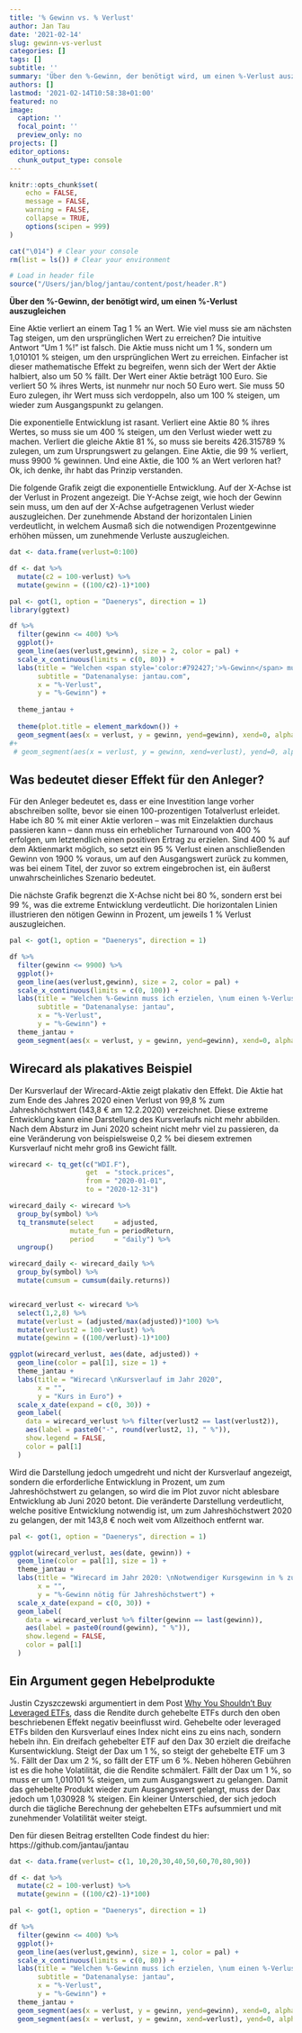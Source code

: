 ```yaml
---
title: '% Gewinn vs. % Verlust'
author: Jan Tau
date: '2021-02-14'
slug: gewinn-vs-verlust
categories: []
tags: []
subtitle: ''
summary: 'Über den %-Gewinn, der benötigt wird, um einen %-Verlust auszugleichen.'
authors: []
lastmod: '2021-02-14T10:58:38+01:00'
featured: no
image:
  caption: ''
  focal_point: ''
  preview_only: no
projects: []
editor_options: 
  chunk_output_type: console
---
```


```r
knitr::opts_chunk$set(
	echo = FALSE,
	message = FALSE,
	warning = FALSE,
	collapse = TRUE,
	options(scipen = 999)
)

cat("\014") # Clear your console
rm(list = ls()) # Clear your environment

# Load in header file
source("/Users/jan/blog/jantau/content/post/header.R")
```

**Über den %-Gewinn, der benötigt wird, um einen %-Verlust auszugleichen**

Eine Aktie verliert an einem Tag 1 % an Wert. Wie viel muss sie am nächsten Tag steigen, um den ursprünglichen Wert zu erreichen? Die intuitive Antwort "Um 1 %!" ist falsch. Die Aktie muss nicht um 1 %, sondern um 1,010101 % steigen, um den ursprünglichen Wert zu erreichen. Einfacher ist dieser mathematische Effekt zu begreifen, wenn sich der Wert der Aktie halbiert, also um 50 % fällt. Der Wert einer Aktie beträgt 100 Euro. Sie verliert 50 % ihres Werts, ist nunmehr nur noch 50 Euro wert. Sie muss 50 Euro zulegen, ihr Wert muss sich verdoppeln, also um 100 % steigen, um wieder zum Ausgangspunkt zu gelangen. 

Die exponentielle Entwicklung ist rasant. Verliert eine Aktie 80 % ihres Wertes, so muss sie um 400 % steigen, um den Verlust wieder wett zu machen. Verliert die gleiche Aktie 81 %, so muss sie bereits 426.315789 % zulegen, um zum Ursprungswert zu gelangen. Eine Aktie, die 99 % verliert, muss 9900 % gewinnen. Und eine Aktie, die 100 % an Wert verloren hat? Ok, ich denke, ihr habt das Prinzip verstanden. 

Die folgende Grafik zeigt die exponentielle Entwicklung. Auf der X-Achse ist der Verlust in Prozent angezeigt. Die Y-Achse zeigt, wie hoch der Gewinn sein muss, um den auf der X-Achse aufgetragenen Verlust wieder auszugleichen. Der zunehmende Abstand der horizontalen Linien verdeutlicht, in welchem Ausmaß sich die notwendigen Prozentgewinne erhöhen müssen, um zunehmende Verluste auszugleichen. 


```r
dat <- data.frame(verlust=0:100)

df <- dat %>%
  mutate(c2 = 100-verlust) %>%
  mutate(gewinn = ((100/c2)-1)*100)
```


```r
pal <- got(1, option = "Daenerys", direction = 1)
library(ggtext)

df %>%
  filter(gewinn <= 400) %>%
  ggplot()+
  geom_line(aes(verlust,gewinn), size = 2, color = pal) +
  scale_x_continuous(limits = c(0, 80)) +
  labs(title = "Welchen <span style='color:#792427;'>%-Gewinn</span> muss ich erzielen,<br> \num einen <span style='color:#792427;'>%-Verlust</span> wieder auszugleichen?",
       subtitle = "Datenanalyse: jantau.com",
       x = "%-Verlust",
       y = "%-Gewinn") +
  
  theme_jantau +
  
  theme(plot.title = element_markdown()) +
  geom_segment(aes(x = verlust, y = gewinn, yend=gewinn), xend=0, alpha = 0.5) 
#+
 # geom_segment(aes(x = verlust, y = gewinn, xend=verlust), yend=0, alpha = 0.5) 
```

## Was bedeutet dieser Effekt für den Anleger?

Für den Anleger bedeutet es, dass er eine Investition lange vorher abschreiben sollte, bevor sie einen 100-prozentigen Totalverlust erleidet. Habe ich 80 % mit einer Aktie verloren – was mit Einzelaktien durchaus passieren kann – dann muss ein erheblicher Turnaround von 400 % erfolgen, um letztendlich einen positiven Ertrag zu erzielen. Sind 400 % auf dem Aktienmarkt möglich, so setzt ein 95 % Verlust einen anschließenden Gewinn von 1900 % voraus, um auf den Ausgangswert zurück zu kommen, was bei einem Titel, der zuvor so extrem eingebrochen ist, ein äußerst unwahrscheinliches Szenario bedeutet.

Die nächste Grafik begrenzt die X-Achse nicht bei 80 %, sondern erst bei 99 %, was die extreme Entwicklung verdeutlicht. Die horizontalen Linien illustrieren den nötigen Gewinn in Prozent, um jeweils 1 % Verlust auszugleichen.

```r
pal <- got(1, option = "Daenerys", direction = 1)

df %>%
  filter(gewinn <= 9900) %>%
  ggplot()+
  geom_line(aes(verlust,gewinn), size = 2, color = pal) +
  scale_x_continuous(limits = c(0, 100)) +
  labs(title = "Welchen %-Gewinn muss ich erzielen, \num einen %-Verlust wieder auszugleichen?",
       subtitle = "Datenanalyse: jantau",
       x = "%-Verlust",
       y = "%-Gewinn") +
  theme_jantau +
  geom_segment(aes(x = verlust, y = gewinn, yend=gewinn), xend=0, alpha = 0.5) 

```


## Wirecard als plakatives Beispiel

Der Kursverlauf der Wirecard-Aktie zeigt plakativ den Effekt. Die Aktie hat zum Ende des Jahres 2020 einen Verlust von 99,8 % zum Jahreshöchstwert (143,8 € am 12.2.2020) verzeichnet. Diese extreme Entwicklung kann eine Darstellung des Kursverlaufs nicht mehr abbilden. Nach dem Absturz im Juni 2020 scheint nicht mehr viel zu passieren, da eine  Veränderung von beispielsweise 0,2 % bei diesem extremen Kursverlauf nicht mehr groß ins Gewicht fällt.

```r
wirecard <- tq_get(c("WDI.F"),
                   get  = "stock.prices",
                   from = "2020-01-01",
                   to = "2020-12-31")

wirecard_daily <- wirecard %>%
  group_by(symbol) %>%
  tq_transmute(select     = adjusted,
               mutate_fun = periodReturn,
               period     = "daily") %>%
  ungroup()

wirecard_daily <- wirecard_daily %>% 
  group_by(symbol) %>%
  mutate(cumsum = cumsum(daily.returns))


wirecard_verlust <- wirecard %>%
  select(1,2,8) %>%
  mutate(verlust = (adjusted/max(adjusted))*100) %>%
  mutate(verlust2 = 100-verlust) %>%
  mutate(gewinn = ((100/verlust)-1)*100)
```

```r
ggplot(wirecard_verlust, aes(date, adjusted)) +
  geom_line(color = pal[1], size = 1) +
  theme_jantau +
  labs(title = "Wirecard \nKursverlauf im Jahr 2020",
       x = "",
       y = "Kurs in Euro") +
  scale_x_date(expand = c(0, 30)) +
  geom_label(
    data = wirecard_verlust %>% filter(verlust2 == last(verlust2)),
    aes(label = paste0("-", round(verlust2, 1), " %")),
    show.legend = FALSE,
    color = pal[1]
  ) 
```

Wird die Darstellung jedoch umgedreht und nicht der Kursverlauf angezeigt, sondern die erforderliche Entwicklung in Prozent, um zum Jahreshöchstwert zu gelangen, so wird die im Plot zuvor nicht ablesbare Entwicklung ab Juni 2020 betont. Die veränderte Darstellung verdeutlicht, welche positive Entwicklung notwendig ist, um zum Jahreshöchstwert 2020 zu gelangen, der mit 143,8 € noch weit vom Allzeithoch entfernt war. 

```r
pal <- got(1, option = "Daenerys", direction = 1)

ggplot(wirecard_verlust, aes(date, gewinn)) +
  geom_line(color = pal[1], size = 1) +
  theme_jantau +
  labs(title = "Wirecard im Jahr 2020: \nNotwendiger Kursgewinn in % zum Jahreshöchstwert",
       x = "",
       y = "%-Gewinn nötig für Jahreshöchstwert") +
  scale_x_date(expand = c(0, 30)) +
  geom_label(
    data = wirecard_verlust %>% filter(gewinn == last(gewinn)),
    aes(label = paste0(round(gewinn), " %")),
    show.legend = FALSE,
    color = pal[1]
  ) 
```


## Ein Argument gegen Hebelprodukte

Justin Czyszczewski argumentiert in dem Post [Why You Shouldn’t Buy Leveraged ETFs](https://justinczyszczewski.com/why-you-shouldnt-buy-leveraged-etfs/), dass die Rendite durch gehebelte ETFs durch den oben beschriebenen Effekt negativ beeinflusst wird. Gehebelte oder leveraged ETFs bilden den Kursverlauf eines Index nicht eins zu eins nach, sondern hebeln ihn. Ein dreifach gehebelter ETF auf den Dax 30 erzielt die dreifache Kursentwicklung. Steigt der Dax um 1 %, so steigt der gehebelte ETF um 3 %. Fällt der Dax um 2 %, so fällt der ETF um 6 %. Neben höheren Gebühren ist es die hohe Volatilität, die die Rendite schmälert. Fällt der Dax um 1 %, so muss er um 1,010101 % steigen, um zum Ausgangswert zu gelangen. Damit das gehebelte Produkt wieder zum Ausgangswert gelangt, muss der Dax jedoch um 1,030928 % steigen. Ein kleiner Unterschied, der sich jedoch durch die tägliche Berechnung der gehebelten ETFs aufsummiert und mit zunehmender Volatilität weiter steigt.

Den für diesen Beitrag erstellten Code findest du hier: https://github.com/jantau/jantau



```r
dat <- data.frame(verlust= c(1, 10,20,30,40,50,60,70,80,90))

df <- dat %>%
  mutate(c2 = 100-verlust) %>%
  mutate(gewinn = ((100/c2)-1)*100)
```


```r
pal <- got(1, option = "Daenerys", direction = 1)

df %>%
  filter(gewinn <= 400) %>%
  ggplot()+
  geom_line(aes(verlust,gewinn), size = 1, color = pal) +
  scale_x_continuous(limits = c(0, 80)) +
  labs(title = "Welchen %-Gewinn muss ich erzielen, \num einen %-Verlust wieder auszugleichen?",
       subtitle = "Datenanalyse: jantau",
       x = "%-Verlust",
       y = "%-Gewinn") +
  theme_jantau +
  geom_segment(aes(x = verlust, y = gewinn, yend=gewinn), xend=0, alpha = 0.5) +
  geom_segment(aes(x = verlust, y = gewinn, xend=verlust), yend=0, alpha = 0.5) 

```